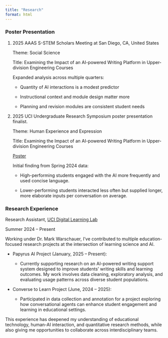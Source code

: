 ```yaml
---
title: "Research"
format: html
---
```


### Poster Presentation

1.  2025 AAAS S-STEM Scholars Meeting at San Diego, CA, United States

    Theme: Social Science

    Title: Examining the Impact of an AI-powered Writing Platform in Upper-division Engineering Courses

    Expanded analysis across multiple quarters:

    -   Quantity of AI interactions is a modest predictor

    -   Instructional context and module design matter more

    -   Planning and revision modules are consistent student needs

2.  2025 UCI Undergraduate Research Symposium poster presentation finalist.

    Theme: Human Experience and Expression

    Title: Examining the Impact of an AI-powered Writing Platform in Upper-division Engineering Courses

    [Poster](media/Poster.pdf)

    Initial finding from Spring 2024 data:

    -   High-performing students engaged with the AI more frequently and used concise language.

    -   Lower-performing students interacted less often but supplied longer, more elaborate inputs per conversation on average.

### Research Experience

Research Assistant, [UCI Digital Learning Lab](https://www.digitallearninglab.org/)

Summer 2024 – Present

Working under Dr. Mark Warschauer, I’ve contributed to multiple education-focused research projects at the intersection of learning science and AI.

-   Papyrus AI Project (January, 2025 – Present):

    -   Currently supporting research on an AI-powered writing support system designed to improve students’ writing skills and learning outcomes. My work involves data cleaning, exploratory analysis, and evaluating usage patterns across diverse student populations.

-   Converse to Learn Project (June, 2024 – 2025):

    -   Participated in data collection and annotation for a project exploring how conversational agents can enhance student engagement and learning in educational settings.

This experience has deepened my understanding of educational technology, human-AI interaction, and quantitative research methods, while also giving me opportunities to collaborate across interdisciplinary teams.
